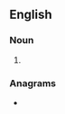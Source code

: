 ==English==

===Noun===
{{head|en|noun form|head=[[off]] [[day]]s}}

# {{plural of|off day|lang=en}}

===Anagrams===
* {{anagrams|en|a=adffosy|days off}}